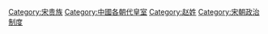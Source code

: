 [[Category:宋贵族|Category:宋贵族]]
[[Category:中國各朝代皇室|Category:中國各朝代皇室]]
[[Category:赵姓|Category:赵姓]]
[[Category:宋朝政治制度|Category:宋朝政治制度]]